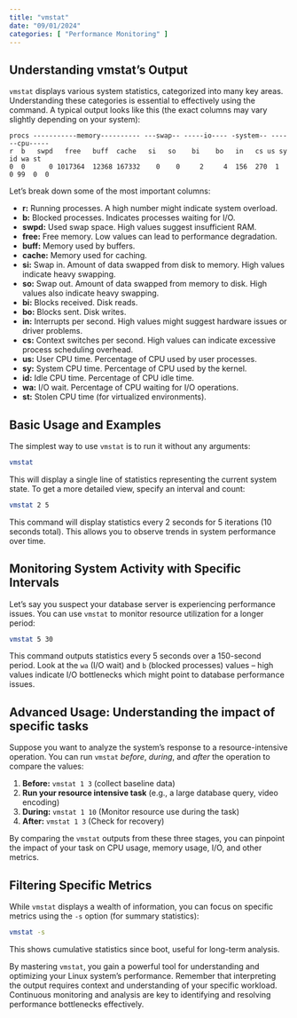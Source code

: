 ```yaml
---
title: "vmstat"
date: "09/01/2024"
categories: [ "Performance Monitoring" ]
---
```

## Understanding vmstat's Output

`vmstat` displays various system statistics, categorized into many key areas. Understanding these categories is essential to effectively using the command. A typical output looks like this (the exact columns may vary slightly depending on your system):

```
procs -----------memory---------- ---swap-- -----io---- -system-- ------cpu-----
r  b   swpd   free   buff  cache   si   so    bi    bo   in   cs us sy id wa st
0  0      0 1017364  12368 167332    0    0     2     4  156  270  1  0 99  0  0
```

Let's break down some of the most important columns:

* **r:** Running processes.  A high number might indicate system overload.
* **b:** Blocked processes.  Indicates processes waiting for I/O.
* **swpd:** Used swap space. High values suggest insufficient RAM.
* **free:** Free memory. Low values can lead to performance degradation.
* **buff:** Memory used by buffers.
* **cache:** Memory used for caching.
* **si:** Swap in.  Amount of data swapped from disk to memory.  High values indicate heavy swapping.
* **so:** Swap out.  Amount of data swapped from memory to disk. High values also indicate heavy swapping.
* **bi:** Blocks received.  Disk reads.
* **bo:** Blocks sent. Disk writes.
* **in:** Interrupts per second. High values might suggest hardware issues or driver problems.
* **cs:** Context switches per second.  High values can indicate excessive process scheduling overhead.
* **us:** User CPU time. Percentage of CPU used by user processes.
* **sy:** System CPU time. Percentage of CPU used by the kernel.
* **id:** Idle CPU time. Percentage of CPU idle time.
* **wa:** I/O wait. Percentage of CPU waiting for I/O operations.
* **st:** Stolen CPU time (for virtualized environments).


## Basic Usage and Examples

The simplest way to use `vmstat` is to run it without any arguments:

```bash
vmstat
```

This will display a single line of statistics representing the current system state.  To get a more detailed view, specify an interval and count:

```bash
vmstat 2 5
```

This command will display statistics every 2 seconds for 5 iterations (10 seconds total).  This allows you to observe trends in system performance over time.


## Monitoring System Activity with Specific Intervals

Let's say you suspect your database server is experiencing performance issues. You can use `vmstat` to monitor resource utilization for a longer period:

```bash
vmstat 5 30
```

This command outputs statistics every 5 seconds over a 150-second period. Look at the `wa` (I/O wait) and `b` (blocked processes) values – high values indicate I/O bottlenecks which might point to database performance issues.


## Advanced Usage:  Understanding the impact of specific tasks


Suppose you want to analyze the system's response to a resource-intensive operation.  You can run `vmstat` *before*, *during*, and *after* the operation to compare the values:

1. **Before:** `vmstat 1 3`  (collect baseline data)
2. **Run your resource intensive task** (e.g., a large database query, video encoding)
3. **During:** `vmstat 1 10` (Monitor resource use during the task)
4. **After:** `vmstat 1 3` (Check for recovery)


By comparing the `vmstat` outputs from these three stages, you can pinpoint the impact of your task on CPU usage, memory usage, I/O, and other metrics.


##  Filtering Specific Metrics

While `vmstat` displays a wealth of information, you can focus on specific metrics using the `-s` option (for summary statistics):

```bash
vmstat -s
```

This shows cumulative statistics since boot, useful for long-term analysis.




By mastering `vmstat`, you gain a powerful tool for understanding and optimizing your Linux system's performance.  Remember that interpreting the output requires context and understanding of your specific workload.  Continuous monitoring and analysis are key to identifying and resolving performance bottlenecks effectively.

